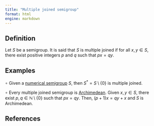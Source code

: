 ```yaml
---
title: "Multiple joined semigroup"
format: html
engine: markdown
---
```


<!-- Definición de Num. Sem. -->

## Definition

Let $S$ be a semigroup. It is said that $S$ is multiple joined if for all $x, y \in S$, there exist positive integers $p$ and $q$ such that $px = qy$.

## Examples

$\circ$ Given a [numerical semigroup](../Basic-concepts/Numerical-semigroup.qmd) $S$, then $S^* = S \setminus \{0\}$ is multiple joined.

$\circ$ Every multiple joined semigroup is [Archimedean](Archimedean-property.qmd). Given $x, y \in S$, there exist $p, q \in \mathbb{N} \setminus \{0\}$ such that $px = qy$. Then, $(p+1)x = qy+x$ and $S$ is Archimedean.

## References
